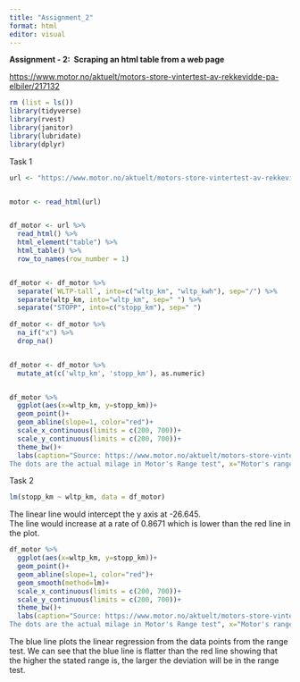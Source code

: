 ```yaml
---
title: "Assignment_2"
format: html
editor: visual
---
```


**Assignment - 2:  Scraping an html table from a web page**

<https://www.motor.no/aktuelt/motors-store-vintertest-av-rekkevidde-pa-elbiler/217132>

```r
rm (list = ls())
library(tidyverse)
library(rvest) 
library(janitor) 
library(lubridate)
library(dplyr)
```

Task 1

```r
url <- "https://www.motor.no/aktuelt/motors-store-vintertest-av-rekkevidde-pa-elbiler/217132"


motor <- read_html(url)


df_motor <- url %>% 
  read_html() %>% 
  html_element("table") %>% 
  html_table() %>% 
  row_to_names(row_number = 1)


df_motor <- df_motor %>% 
  separate(`WLTP-tall`, into=c("wltp_km", "wltp_kwh"), sep="/") %>% 
  separate(wltp_km, into="wltp_km", sep=" ") %>% 
  separate("STOPP", into=c("stopp_km"), sep=" ")
  
df_motor <- df_motor %>% 
  na_if("x") %>% 
  drop_na()


df_motor <- df_motor %>% 
  mutate_at(c('wltp_km', 'stopp_km'), as.numeric)


df_motor %>% 
  ggplot(aes(x=wltp_km, y=stopp_km))+
  geom_point()+
  geom_abline(slope=1, color="red")+
  scale_x_continuous(limits = c(200, 700))+
  scale_y_continuous(limits = c(200, 700))+
  theme_bw()+
  labs(caption="Source: https://www.motor.no/aktuelt/motors-store-vintertest-av-rekkevidde-pa-elbiler/217132", title="Range of electric cars", subtitle="The red line shows stated range in the Red line.
The dots are the actual milage in Motor's Range test", x="Motor's range test in kilometers", y="Stated range in kilometers")

```

Task 2

```r
lm(stopp_km ~ wltp_km, data = df_motor)
```

The linear line would intercept the y axis at -26.645. \
The line would increase at a rate of 0.8671 which is lower than the red line in the plot.

```r

df_motor %>% 
  ggplot(aes(x=wltp_km, y=stopp_km))+
  geom_point()+
  geom_abline(slope=1, color="red")+
  geom_smooth(method=lm)+
  scale_x_continuous(limits = c(200, 700))+
  scale_y_continuous(limits = c(200, 700))+
  theme_bw()+
  labs(caption="Source: https://www.motor.no/aktuelt/motors-store-vintertest-av-rekkevidde-pa-elbiler/217132", title="Range of electric cars", subtitle="The red line shows stated range in the Red line.
The dots are the actual milage in Motor's Range test", x="Motor's range test in kilometers", y="Stated range in kilometers")
```

The blue line plots the linear regression from the data points from the range test. We can see that the blue line is flatter than the red line showing that the higher the stated range is, the larger the deviation will be in the range test.
